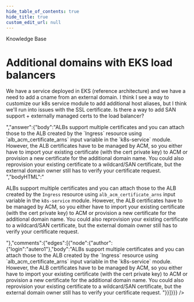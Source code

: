 ```yaml
---
hide_table_of_contents: true
hide_title: true
custom_edit_url: null
---
```



<CenterLayout>
<span class="title">Knowledge Base</span>
<h1>Additional domains with EKS load balancers</h1>
<GitHub json={{"id":"D_kwDOF8slf84AO9A8","number":256,"author":{"login":"autero1"},"title":"Additional domains with EKS load balancers","body":"We have a service deployed in EKS (reference architecture) and we have a need to add a cname from an external domain.  I think I see a way to customize our k8s service module to add additional host aliases, but I think we'll run into issues with the SSL certificate.  Is there a way to add SAN support + externally managed certs to the load balancer?","bodyHTML":"<p dir=\"auto\">We have a service deployed in EKS (reference architecture) and we have a need to add a cname from an external domain.  I think I see a way to customize our k8s service module to add additional host aliases, but I think we'll run into issues with the SSL certificate.  Is there a way to add SAN support + externally managed certs to the load balancer?</p>","answer":{"body":"ALBs support multiple certificates and you can attach those to the ALB created by the `Ingress` resource using `alb_acm_certificate_arns` input variable in the `k8s-service` module. However, the ALB certificates have to be managed by ACM, so you either have to import your existing certificate (with the cert private key) to ACM or provision a new certificate for the additional domain name. You could also reprovision your existing certificate to a wildcard/SAN certificate, but the external domain owner still has to verify your certificate request. ","bodyHTML":"<p dir=\"auto\">ALBs support multiple certificates and you can attach those to the ALB created by the <code class=\"notranslate\">Ingress</code> resource using <code class=\"notranslate\">alb_acm_certificate_arns</code> input variable in the <code class=\"notranslate\">k8s-service</code> module. However, the ALB certificates have to be managed by ACM, so you either have to import your existing certificate (with the cert private key) to ACM or provision a new certificate for the additional domain name. You could also reprovision your existing certificate to a wildcard/SAN certificate, but the external domain owner still has to verify your certificate request.</p>"},"comments":{"edges":[{"node":{"author":{"login":"autero1"},"body":"ALBs support multiple certificates and you can attach those to the ALB created by the `Ingress` resource using `alb_acm_certificate_arns` input variable in the `k8s-service` module. However, the ALB certificates have to be managed by ACM, so you either have to import your existing certificate (with the cert private key) to ACM or provision a new certificate for the additional domain name. You could also reprovision your existing certificate to a wildcard/SAN certificate, but the external domain owner still has to verify your certificate request. "}}]}}} />

</CenterLayout>
  

<!-- ##DOCS-SOURCER-START
{
  "sourcePlugin": "github-discussions",
  "hash": "b6e72c5e4466afded87310eb433906e5"
}
##DOCS-SOURCER-END -->
